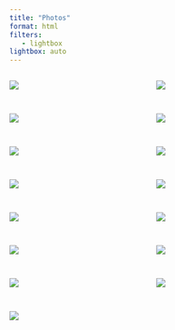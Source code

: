 ```yaml
---
title: "Photos"
format: html
filters:
   - lightbox
lightbox: auto
---
```


::: {style="display: grid;grid-template-columns: repeat(auto-fill, minmax(200px, 1fr));grid-gap: 1em;"}

![](photos/photo01.jpg){group="my-gallery"}

![](photos/photo02.jpg){group="my-gallery"}

![](photos/photo03.jpg){group="my-gallery"}

![](photos/photo04.jpg){group="my-gallery"}

![](photos/photo05.jpg){group="my-gallery"}

![](photos/photo06.jpg){group="my-gallery"}

![](photos/photo07.jpg){group="my-gallery"}

![](photos/photo08.jpg){group="my-gallery"}

![](photos/photo09.jpg){group="my-gallery"}

![](photos/photo10.jpg){group="my-gallery"}

![](photos/photo11.jpg){group="my-gallery"}

![](photos/photo12.jpg){group="my-gallery"}

![](photos/photo13.jpg){group="my-gallery"}

![](photos/photo14.jpg){group="my-gallery"}

![](photos/photo15.jpg){group="my-gallery"}

:::